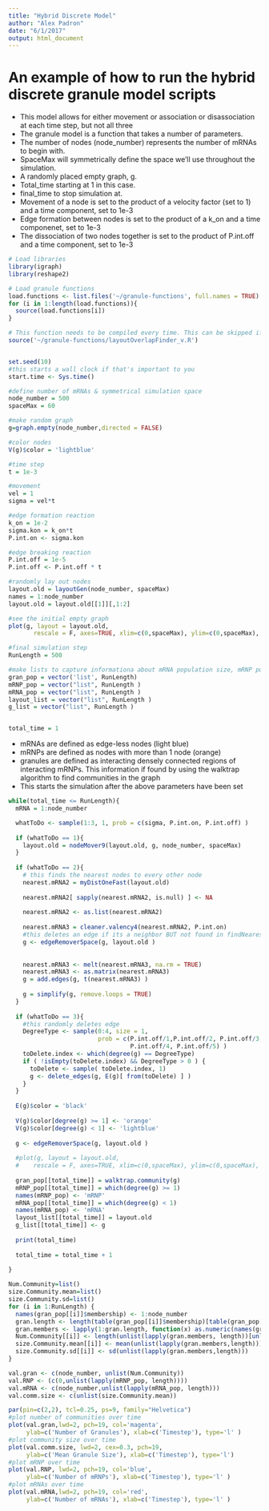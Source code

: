 ```yaml
---
title: "Hybrid Discrete Model"
author: "Alex Padron"
date: "6/1/2017"
output: html_document
---
```


# An example of how to run the hybrid discrete granule model scripts

- This model allows for either movement or association or disassociation at each time step, but not all three
- The granule model is a function that takes a number of parameters. 
- The number of nodes (node_number) represents the number of mRNAs to begin with.
- SpaceMax will symmetrically define the space we'll use throughout the simulation.
- A randomly placed empty graph, g.
- Total_time starting at 1 in this case.
- final_time to stop simulation at.
- Movement of a node is set to the product of a velocity factor (set to 1) and a time component, set to 1e-3
- Edge formation between nodes is set to the product of a k_on and a time componenet, set to 1e-3
- The dissociation of two nodes together is set to the product of P.int.off and a time component, set to 1e-3


```r
# Load libraries
library(igraph)
library(reshape2)

# Load granule functions
load.functions <- list.files('~/granule-functions', full.names = TRUE)
for (i in 1:length(load.functions)){
  source(load.functions[i])
}

# This function needs to be compiled every time. This can be skipped if load.functions is run in the same session
source('~/granule-functions/layoutOverlapFinder_v.R')


set.seed(10)
#this starts a wall clock if that's important to you
start.time <- Sys.time()

#define number of mRNAs & symmetrical simulation space
node_number = 500
spaceMax = 60

#make random graph
g=graph.empty(node_number,directed = FALSE)

#color nodes 
V(g)$color = 'lightblue'

#time step 
t = 1e-3

#movement
vel = 1
sigma = vel*t

#edge formation reaction
k_on = 1e-2
sigma.kon = k_on*t
P.int.on <- sigma.kon

#edge breaking reaction
P.int.off = 1e-5
P.int.off <- P.int.off * t

#randomly lay out nodes 
layout.old = layoutGen(node_number, spaceMax)
names = 1:node_number
layout.old = layout.old[[1]][,1:2]

#see the initial empty graph
plot(g, layout = layout.old,
       rescale = F, axes=TRUE, xlim=c(0,spaceMax), ylim=c(0,spaceMax), asp = 0 )

#final simulation step
RunLength = 500

#make lists to capture informationa about mRNA population size, mRNP population size, granule population size. This also makes lists to capture the graph and layout of the graph at each time step to revisit later if needed (g_list & layout_list)
gran_pop = vector('list', RunLength)
mRNP_pop = vector("list", RunLength ) 
mRNA_pop = vector("list", RunLength ) 
layout_list = vector("list", RunLength ) 
g_list = vector("list", RunLength ) 


total_time = 1

```
- mRNAs are defined as edge-less nodes (light blue)
- mRNPs are defined as nodes with more than 1 node (orange)
- granules are defined as interacting densely connected regions of interacting mRNPs. This information if found by using the walktrap algorithm to find communities in the graph
- This starts the simulation after the above parameters have been set

```r
while(total_time <= RunLength){ 
  mRNA = 1:node_number

  whatToDo <- sample(1:3, 1, prob = c(sigma, P.int.on, P.int.off) )
  
  if (whatToDo == 1){
    layout.old = nodeMover9(layout.old, g, node_number, spaceMax)
  }
  
  if (whatToDo == 2){
    # this finds the nearest nodes to every other node
    nearest.mRNA2 = myDistOneFast(layout.old) 
    
    nearest.mRNA2[ sapply(nearest.mRNA2, is.null) ] <- NA
    
    nearest.mRNA2 <- as.list(nearest.mRNA2)
    
    nearest.mRNA3 = cleaner.valency4(nearest.mRNA2, P.int.on)
    #this deletes an edge if its a neighbor BUT not found in findNearestMovers
    g <- edgeRemoverSpace(g, layout.old ) 
    
    
    nearest.mRNA3 <- melt(nearest.mRNA3, na.rm = TRUE)
    nearest.mRNA3 <- as.matrix(nearest.mRNA3)
    g = add.edges(g, t(nearest.mRNA3) )
    
    g = simplify(g, remove.loops = TRUE)
  }
  
  if (whatToDo == 3){
    #this randomly deletes edge 
    DegreeType <- sample(0:4, size = 1, 
                         prob = c(P.int.off/1,P.int.off/2, P.int.off/3, 
                                  P.int.off/4, P.int.off/5) )
    toDelete.index <- which(degree(g) == DegreeType)
    if ( !isEmpty(toDelete.index) && DegreeType > 0 ) {
      toDelete <- sample( toDelete.index, 1)
      g <- delete_edges(g, E(g)[ from(toDelete) ] )
    }
  }
  
  E(g)$color = 'black'
  
  V(g)$color[degree(g) >= 1] <- 'orange'
  V(g)$color[degree(g) < 1] <- 'lightblue'
  
  g <- edgeRemoverSpace(g, layout.old ) 
  
  #plot(g, layout = layout.old,
  #    rescale = F, axes=TRUE, xlim=c(0,spaceMax), ylim=c(0,spaceMax), asp = 0 )
  
  gran_pop[[total_time]] = walktrap.community(g)
  mRNP_pop[[total_time]] = which(degree(g) >= 1)
  names(mRNP_pop) <- 'mRNP'
  mRNA_pop[[total_time]] = which(degree(g) < 1)
  names(mRNA_pop) <- 'mRNA'
  layout_list[[total_time]] = layout.old
  g_list[[total_time]] <- g
  
  print(total_time)
  
  total_time = total_time + 1  
  
} 

Num.Community=list()
size.Community.mean=list()
size.Community.sd=list()
for (i in 1:RunLength) {
  names(gran_pop[[i]]$membership) <- 1:node_number
  gran.length <- length(table(gran_pop[[i]]$membership)[table(gran_pop[[i]]$membership) ])
  gran.members <- lapply(1:gran.length, function(x) as.numeric(names(gran_pop[[i]]$membership[gran_pop[[i]]$membership == x])))
  Num.Community[[i]] <- length(unlist(lapply(gran.members, length))[unlist(lapply(gran.members, length)) ])
  size.Community.mean[[i]] <- mean(unlist(lapply(gran.members,length)))
  size.Community.sd[[i]] <- sd(unlist(lapply(gran.members,length)))
}

val.gran <- c(node_number, unlist(Num.Community))
val.RNP <- (c(0,unlist(lapply(mRNP_pop, length))))
val.mRNA <- c(node_number,unlist(lapply(mRNA_pop, length)))
val.comm.size <- c(unlist(size.Community.mean))

par(pin=c(2,2), tcl=0.25, ps=9, family="Helvetica")
#plot number of communities over time
plot(val.gran,lwd=2, pch=19, col='magenta', 
     ylab=c('Number of Granules'), xlab=c('Timestep'), type='l' )
#plot community size over time
plot(val.comm.size, lwd=2, cex=0.3, pch=19, 
     ylab=c('Mean Granule Size'), xlab=c('Timestep'), type='l')
#plot mRNP over time
plot(val.RNP, lwd=2, pch=19, col='blue', 
     ylab=c('Number of mRNPs'), xlab=c('Timestep'), type='l' )
#plot mRNAs over time
plot(val.mRNA,lwd=2, pch=19, col='red', 
     ylab=c('Number of mRNAs'), xlab=c('Timestep'), type='l' )

```

